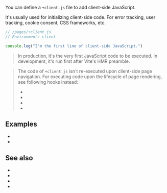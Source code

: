 
You can define a `+client.js` file to add client-side JavaScript.

It's usually used for initializing client-side code. For <Link href="/errors">error tracking</Link>, user tracking, cookie consent, CSS frameworks, etc.

```js
// /pages/+client.js
// Environment: client

console.log("I'm the first line of client-side JavaScript.")
```

> In production, it's the very first JavaScript code to be executed. In development, it's run first after Vite's HMR preamble.

> The code of `+client.js` isn't re-executed upon client-side page navigation. For executing code upon the lifecycle of page rendering, see following hooks instead:
> - <Link href="/onHydrationEnd" />
> - <Link href="/onPageTransitionStart" />
> - <Link href="/onPageTransitionEnd" />
> - <Link href="/onBeforeRenderClient" />

## Examples

* <RepoLink path="/examples/render-modes/pages/html-js/+client.js" />
* <Link href="/render-modes#html-only" />


## See also

- <Link href="/onHydrationEnd" />
- <Link href="/onPageTransitionStart" />
- <Link href="/onPageTransitionEnd" />
- <Link href="/onBeforeRenderClient" />
